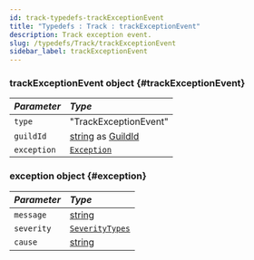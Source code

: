 ```yaml
---
id: track-typedefs-trackExceptionEvent
title: "Typedefs : Track : trackExceptionEvent"
description: Track exception event.
slug: /typedefs/Track/trackExceptionEvent
sidebar_label: trackExceptionEvent
---
```



### trackExceptionEvent <span className="info badge">object</span> {#trackExceptionEvent}

| <i className="fa-solid fa-hashtag"/> Parameter | <i className="fa-solid fa-font"/> Type                                                                                                                                                                        |
| :--------------------------------------------- | :------------------------------------------------------------------------------------------------------------------------------------------------------------------------------------------------------------ |
| `type`                                      | "TrackExceptionEvent"                                                                                                            |
| `guildId`                                         | [string](https://developer.mozilla.org/en-US/docs/Web/JavaScript/Reference/Global_Objects/String) as [GuildId](https://discord.js.org/docs/packages/discord.js/14.17.3/Guild:Class#id)                                                                                                                                                                           |
| `exception`                                   | [`Exception`](#exception)    |

### exception <span className="info badge">object</span> {#exception}

| <i className="fa-solid fa-hashtag"/> Parameter | <i className="fa-solid fa-font"/> Type                                                                                                                                                                        |
| :--------------------------------------------- | :------------------------------------------------------------------------------------------------------------------------------------------------------------------------------------------------------------ |
| `message`                                      | [string](https://developer.mozilla.org/en-US/docs/Web/JavaScript/Reference/Global_Objects/String)                                                                                                            |
| `severity`                                         | [`SeverityTypes`](../../Enums/SeverityTypes.mdx)                                                                                                                                                                           |
| `cause`                                   | [string](https://developer.mozilla.org/en-US/docs/Web/JavaScript/Reference/Global_Objects/String)                                                                                                                                                                           |